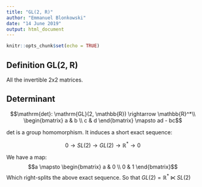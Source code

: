 ```yaml
---
title: "GL(2, R)"
author: "Emmanuel Blonkowski"
date: "14 June 2019"
output: html_document
---
```


```r
knitr::opts_chunk$set(echo = TRUE)
```

## Definition GL(2, R)

All the invertible 2x2 matrices.


## Determinant

$$\mathrm{det}: \mathrm{GL}(2, \mathbb{R}) \rightarrow \mathbb{R}^*\\
\begin{bmatrix} a & b \\ c & d \end{bmatrix} \mapsto ad - bc$$


det is a group homomorphism. It induces a short exact sequence:

$$0 \rightarrow SL(2) \rightarrow GL(2) \rightarrow \mathbb{R}^* \rightarrow 0$$

We have a map:
$$a \mapsto \begin{bmatrix} a & 0 \\ 0 & 1 \end{bmatrix}$$
Which right-splits the above exact sequence. So that $GL(2) = \mathbb{R}^* \ltimes SL(2)$
